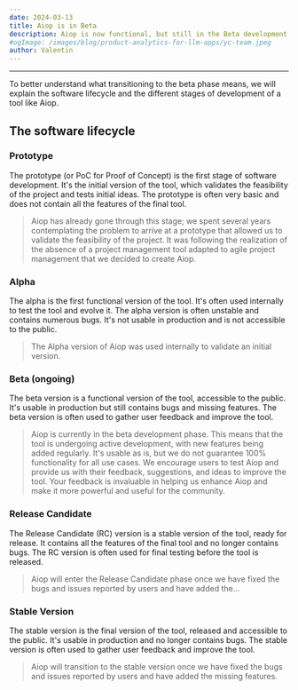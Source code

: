 ```yaml
---
date: 2024-03-13
title: Aiop is in Beta
description: Aiop is now functional, but still in the Beta development phase.
#ogImage: /images/blog/product-analytics-for-llm-apps/yc-team.jpeg
author: Valentin
---
```



<ChangelogHeader />

---

To better understand what transitioning to the beta phase means, we will explain the software lifecycle and the different stages of development of a tool like Aiop.

## The software lifecycle
<Steps>

### Prototype

The prototype (or PoC for Proof of Concept) is the first stage of software development. It's the initial version of the tool, which validates the feasibility of the project and tests initial ideas. The prototype is often very basic and does not contain all the features of the final tool.

> Aiop has already gone through this stage; we spent several years contemplating the problem to arrive at a prototype that allowed us to validate the feasibility of the project. It was following the realization of the absence of a project management tool adapted to agile project management that we decided to create Aiop.

### Alpha

The alpha is the first functional version of the tool. It's often used internally to test the tool and evolve it. The alpha version is often unstable and contains numerous bugs. It's not usable in production and is not accessible to the public.

> The Alpha version of Aiop was used internally to validate an initial version.

### Beta (ongoing)

The beta version is a functional version of the tool, accessible to the public. It's usable in production but still contains bugs and missing features. The beta version is often used to gather user feedback and improve the tool.

> Aiop is currently in the beta development phase. This means that the tool is undergoing active development, with new features being added regularly. It's usable as is, but we do not guarantee 100% functionality for all use cases. We encourage users to test Aiop and provide us with their feedback, suggestions, and ideas to improve the tool. Your feedback is invaluable in helping us enhance Aiop and make it more powerful and useful for the community.

### Release Candidate

The Release Candidate (RC) version is a stable version of the tool, ready for release. It contains all the features of the final tool and no longer contains bugs. The RC version is often used for final testing before the tool is released.

> Aiop will enter the Release Candidate phase once we have fixed the bugs and issues reported by users and have added the...

### Stable Version

The stable version is the final version of the tool, released and accessible to the public. It's usable in production and no longer contains bugs. The stable version is often used to gather user feedback and improve the tool.

> Aiop will transition to the stable version once we have fixed the bugs and issues reported by users and have added the missing features.

</Steps>

<ProductUpdateSignup source="changelog" />
